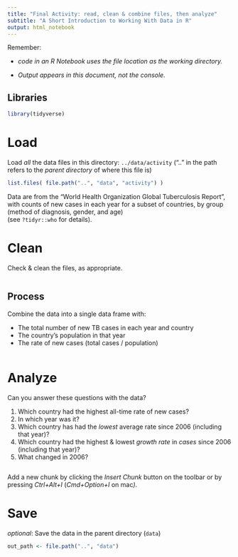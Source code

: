 ```yaml
---
title: "Final Activity: read, clean & combine files, then analyze"
subtitle: "A Short Introduction to Working With Data in R"
output: html_notebook
---
```


Remember:

-   *code in an R Notebook uses the file location as the working directory.*

-   *Output appears in this document, not the console.*

## Libraries

```r
library(tidyverse)
```

# Load

Load *all* the data files in this directory: `../data/activity` (".." in the path refers to the *parent directory* of where this file is)

```r
list.files( file.path("..", "data", "activity") )
```

Data are from the "World Health Organization Global Tuberculosis Report", with counts of new cases in each year for a subset of countries, by group (method of diagnosis, gender, and age)\
(see `?tidyr::who` for details).

# Clean

Check & clean the files, as appropriate.

```r

```

## Process

Combine the data into a single data frame with:

-   The total number of new TB cases in each year and country
-   The country's population in that year
-   The rate of new cases (total cases / population)

```r

```

# Analyze

Can you answer these questions with the data?

1.  Which country had the highest all-time rate of new cases?
2.  In which year was it?
3.  Which country has had the *lowest* average rate since 2006 (including that year)?
4.  Which country had the highest & lowest *growth rate* in *cases* since 2006 (including that year)?
5.  What changed in 2006?

```r

```

Add a new chunk by clicking the *Insert Chunk* button on the toolbar or by pressing *Ctrl+Alt+I* (*Cmd+Option+I* on mac*)*.

# Save

*optional*: Save the data in the parent directory (`data`)

```r
out_path <- file.path("..", "data")
```
